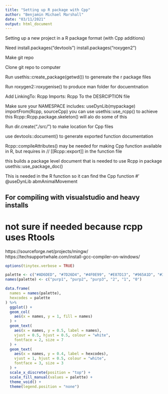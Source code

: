 ```yaml
---
title: "Setting up R package with Cpp"
author: "Benjamin Michael Marshall"
date: "03/11/2021"
output: html_document
---
```


Setting up a new project in a R package format (with Cpp additions)

Need 
install.packages("devtools")
install.packages("roxygen2")

Make git repo

Clone git repo to computer

Run usethis::create_package(getwd()) to genereate the r package files

Run roxygen2::roxygenise() to produce man folder for docuemtnation

Add
LinkingTo: Rcpp
Imports: Rcpp
To the DESRCIPTION file

Make sure your NAMESPACE includes:
useDynLib(mypackage)
importFrom(Rcpp, sourceCpp)
you can use usethis::use_rcpp() to achieve this
Rcpp::Rcpp.package.skeleton() will alo do some of this

Run 
dir.create("./src/")
to make location for Cpp files

use devtools::document() to generate exported function documentation


Rcpp::compileAttributes()
may be needed for making Cpp function available in R, but requires in // [[Rcpp::export]] in the function file

this builds a package level document that is needed to use Rcpp in package
usethis::use_package_doc()

This is needed in the R function so it can find the Cpp function
#' @useDynLib abmAnimalMovement


## For compiling with visualstudio and heavy installs
# not sure if needed because rcpp uses Rtools

https://sourceforge.net/projects/mingw/
https://techsupportwhale.com/install-gcc-compiler-on-windows/

```r
options(tinytex.verbose = TRUE)
```

```r
palette <- c("#AD6DED", "#7D26D4", "#4F0E99", "#E87D13", "#965A1D", "#302010")
names(palette) <- c("purp1", "purp2", "purp3", "2", "1", "0")
```

```r

data.frame(
  names = names(palette),
  hexcodes = palette
) %>% 
  ggplot() +
  geom_col(
    aes(x = names, y = 1, fill = names)
  ) +
  geom_text(
    aes(x = names, y = 0.5, label = names),
    vjust = 0.5, hjust = 0.5, colour = "white",
    fontface = 2, size = 7
  ) +
  geom_text(
    aes(x = names, y = 0.4, label = hexcodes),
    vjust = 1, hjust = 0.5, colour = "white",
    fontface = 3, size = 3
  ) +
  scale_x_discrete(position = "top") +
  scale_fill_manual(values = palette) +
  theme_void() +
  theme(legend.position = "none")

```
